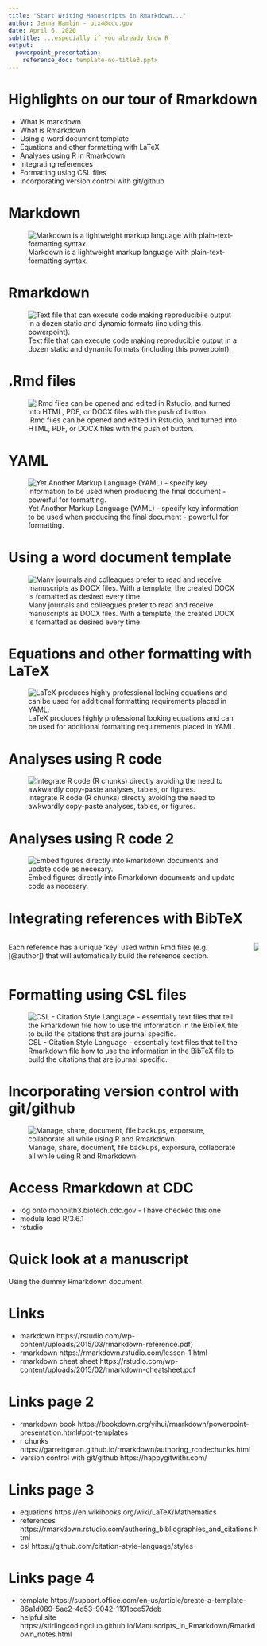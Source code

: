 ```yaml
---
title: "Start Writing Manuscripts in Rmarkdown..."
author: Jenna Hamlin - ptx4@cdc.gov
date: April 6, 2020
subtitle: ...especially if you already know R
output:
  powerpoint_presentation:
    reference_doc: template-no-title3.pptx
---
```


# Highlights on our tour of Rmarkdown

* What is markdown
* What is Rmarkdown 
* Using a word document template
* Equations and other formatting with LaTeX
* Analyses using R in Rmarkdown
* Integrating references
* Formatting using CSL files
* Incorporating version control with git/github

# Markdown

![Markdown is a lightweight markup language with plain-text-formatting syntax.](/Users/jennahamlin/Desktop/GiGte/images/markdownCheatSheet.png)

# Rmarkdown

![Text file that can execute code making reproducibile output in a dozen static and dynamic formats (including this powerpoint).](/Users/jennahamlin/Desktop/GiGte/images/Rmarkdown.open.png)

# .Rmd files

![.Rmd files can be opened and edited in Rstudio, and turned into HTML, PDF, or DOCX files with the push of button.](/Users/jennahamlin/Desktop/GiGte/images/Rmd.output.png)

# YAML 

![Yet Another Markup Language (YAML) - specify key information to be used when producing the final document - powerful for formatting.](/Users/jennahamlin/Desktop/GiGte/images/yamlImage.png)

# Using a word document template

![Many journals and colleagues prefer to read and receive manuscripts as DOCX files. With a template, the created DOCX is formatted as desired every time.](/Users/jennahamlin/Desktop/GiGte/images/docxTemplate.png)

# Equations and other formatting with LaTeX

![LaTeX produces highly professional looking equations and can be used for additional formatting requirements placed in YAML.](/Users/jennahamlin/Desktop/GiGte/images/latexImage.png)

# Analyses using R code 

![Integrate R code (R chunks) directly avoiding the need to awkwardly copy-paste analyses, tables, or figures.](/Users/jennahamlin/Desktop/GiGte/images/integrateRCode.png)

# Analyses using R code 2

![Embed figures directly into Rmarkdown documents and update code as necesary.](/Users/jennahamlin/Desktop/GiGte/images/rCodeChunks.png)

# Integrating references with BibTeX

:::::::::::::: {.columns}
::: {.column}
Each reference has a unique ‘key’ used within Rmd files (e.g. [@author]) that  will automatically build the reference section. 
:::
::: {.column}
![](/Users/jennahamlin/Desktop/GiGte/images/refsBib.png)
:::
::::::::::::::

# Formatting using CSL files

![CSL - Citation Style Language - essentially text files that tell the Rmarkdown file how to use the information in the BibTeX file to build the citations that are journal specific.](/Users/jennahamlin/Desktop/GiGte/images/cslPage.png)


# Incorporating version control with git/github

![Manage, share, document, file backups, exporsure, collaborate all while using R and Rmarkdown.](/Users/jennahamlin/Desktop/GiGte/images/gitImage.png)

# Access Rmarkdown at CDC

* log onto monolith3.biotech.cdc.gov - I have checked this one 
* module load R/3.6.1
* rstudio

# Quick look at a manuscript 

Using the dummy Rmarkdown document

# Links 
* markdown https://rstudio.com/wp-content/uploads/2015/03/rmarkdown-reference.pdf)
* rmarkdown https://rmarkdown.rstudio.com/lesson-1.html
* rmarkdown cheat sheet https://rstudio.com/wp-content/uploads/2015/02/rmarkdown-cheatsheet.pdf

# Links page 2
* rmarkdown book https://bookdown.org/yihui/rmarkdown/powerpoint-presentation.html#ppt-templates
* r chunks https://garrettgman.github.io/rmarkdown/authoring_rcodechunks.html
* version control with git/github https://happygitwithr.com/

# Links page 3
* equations https://en.wikibooks.org/wiki/LaTeX/Mathematics
* references https://rmarkdown.rstudio.com/authoring_bibliographies_and_citations.html
* csl https://github.com/citation-style-language/styles

# Links page 4
* template https://support.office.com/en-us/article/create-a-template-86a1d089-5ae2-4d53-9042-1191bce57deb
* helpful site https://stirlingcodingclub.github.io/Manuscripts_in_Rmarkdown/Rmarkdown_notes.html
